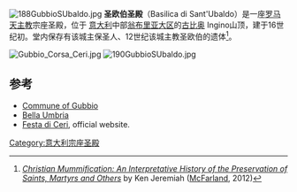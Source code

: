[[File:188GubbioSUbaldo.jpg|thumb]]
'''圣欧伯圣殿'''（Basilica di Sant'Ubaldo）是一座[[罗马天主教|罗马天主教]]宗座圣殿，位于 [[意大利|意大利]]中部[[翁布里亚大区|翁布里亚大区]]的[[古比奥|古比奥]] Ingino山顶，建于16世纪初。堂内保存有该城主保圣人、12世纪该城主教圣欧伯的遗体<ref>[http://books.google.com.au/books?id=N_MHU4ArEVgC ''Christian Mummification: An Interpretative History of the Preservation of Saints, Martyrs and Others''] {{Wayback|url=http://books.google.com.au/books?id=N_MHU4ArEVgC |date=20141202054929 }} by Ken Jeremiah ([[McFarland|McFarland]], 2012)</ref>。

[[File:Gubbio_Corsa_Ceri.jpg|thumb]]
[[File:190GubbioSUbaldo.jpg|thumb]]

==参考==
{{Reflist}}
*[https://web.archive.org/web/20140228165315/http://www.comune.gubbio.pg.it/Index.aspx?idmenu=3346 Commune of Gubbio]
*[http://www.bellaumbria.net/en/religion-spirituality/basilica-sant-ubaldo-gubbio/ Bella Umbria] {{Wayback|url=http://www.bellaumbria.net/en/religion-spirituality/basilica-sant-ubaldo-gubbio/ |date=20200126114539 }}
*[https://web.archive.org/web/20140502004617/http://www.ceri.it/ceri/index2.htm Festa di Ceri], official website.

{{coord|43.3564|12.5850|type:landmark_region:IT|display=title}}
[[Category:意大利宗座圣殿|Category:意大利宗座圣殿]]